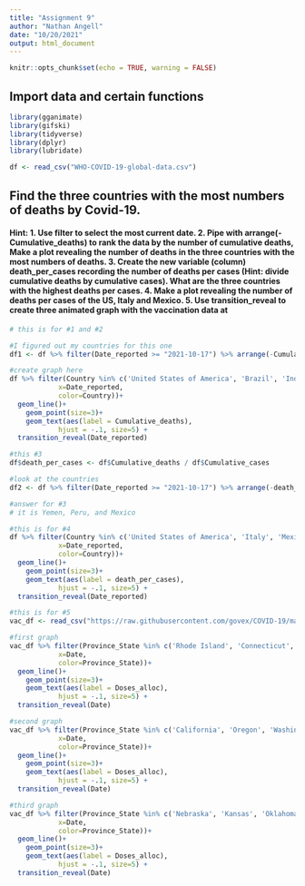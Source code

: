 ```yaml
---
title: "Assignment 9"
author: "Nathan Angell"
date: "10/20/2021"
output: html_document
---
```


```r
knitr::opts_chunk$set(echo = TRUE, warning = FALSE)
```

## Import data and certain functions
```r
library(gganimate)
library(gifski)
library(tidyverse)
library(dplyr)
library(lubridate)

df <- read_csv("WHO-COVID-19-global-data.csv")
```

##  Find the three countries with the most numbers of deaths by Covid-19.
#### Hint: 1. Use filter to select the most current date. 2. Pipe with arrange(-Cumulative_deaths) to rank the data by the number of cumulative deaths, Make a plot revealing the number of deaths in the three countries with the most numbers of deaths. 3. Create the new variable (column) death_per_cases recording the number of deaths per cases (Hint: divide cumulative deaths by cumulative cases). What are the three countries with the highest deaths per cases. 4. Make a plot revealing the number of deaths per cases of the US, Italy and Mexico. 5. Use transition_reveal to create three animated graph with the vaccination data at

```r
# this is for #1 and #2

#I figured out my countries for this one
df1 <- df %>% filter(Date_reported >= "2021-10-17") %>% arrange(-Cumulative_deaths)

#create graph here
df %>% filter(Country %in% c('United States of America', 'Brazil', 'India')) %>% ggplot(aes(y=Cumulative_deaths,
            x=Date_reported,
            color=Country))+
  geom_line()+ 
    geom_point(size=3)+
    geom_text(aes(label = Cumulative_deaths), 
            hjust = -.1, size=5) +
  transition_reveal(Date_reported)
```


```r
#this #3
df$death_per_cases <- df$Cumulative_deaths / df$Cumulative_cases

#look at the countries
df2 <- df %>% filter(Date_reported >= "2021-10-17") %>% arrange(-death_per_cases)

#answer for #3
# it is Yemen, Peru, and Mexico
```


```r
#this is for #4
df %>% filter(Country %in% c('United States of America', 'Italy', 'Mexico')) %>% ggplot(aes(y=death_per_cases,
            x=Date_reported,
            color=Country))+
  geom_line()+ 
    geom_point(size=3)+
    geom_text(aes(label = death_per_cases), 
            hjust = -.1, size=5) +
  transition_reveal(Date_reported)
```


```r
#this is for #5
vac_df <- read_csv("https://raw.githubusercontent.com/govex/COVID-19/master/data_tables/vaccine_data/us_data/time_series/vaccine_data_us_timeline.csv")

#first graph
vac_df %>% filter(Province_State %in% c('Rhode Island', 'Connecticut', 'Massachusetts')) %>% filter(Vaccine_Type == 'All') %>% group_by(Date) %>% ggplot(aes(y=Doses_shipped,
            x=Date,
            color=Province_State))+
  geom_line()+ 
    geom_point(size=3)+
    geom_text(aes(label = Doses_alloc), 
            hjust = -.1, size=5) +
  transition_reveal(Date)

#second graph
vac_df %>% filter(Province_State %in% c('California', 'Oregon', 'Washington')) %>% filter(Vaccine_Type == 'All') %>% group_by(Date) %>% ggplot(aes(y=Doses_shipped,
            x=Date,
            color=Province_State))+
  geom_line()+ 
    geom_point(size=3)+
    geom_text(aes(label = Doses_alloc), 
            hjust = -.1, size=5) +
  transition_reveal(Date)

#third graph
vac_df %>% filter(Province_State %in% c('Nebraska', 'Kansas', 'Oklahoma')) %>% filter(Vaccine_Type == 'All') %>% group_by(Date) %>% ggplot(aes(y=Doses_shipped,
            x=Date,
            color=Province_State))+
  geom_line()+ 
    geom_point(size=3)+
    geom_text(aes(label = Doses_alloc), 
            hjust = -.1, size=5) +
  transition_reveal(Date)

```


